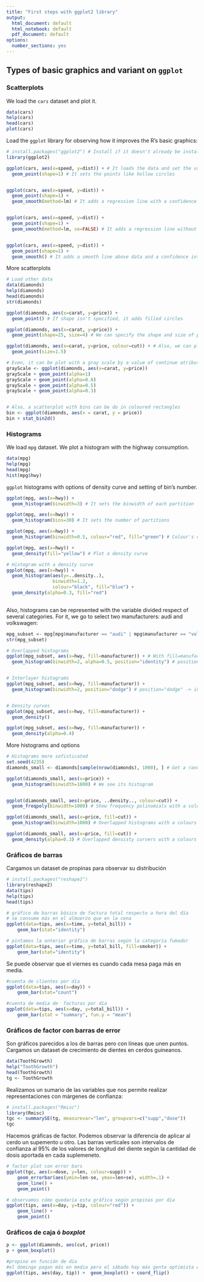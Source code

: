 ```yaml
---
title: "First steps with ggplot2 library"
output:
  html_document: default
  html_notebook: default
  pdf_document: default
options:
  number_sections: yes
---
```


## Types of basic graphics and variant on `ggplot`

### Scatterplots

We load the `cars` dataset and plot it.
```r
data(cars)
help(cars)
head(cars)
plot(cars)
```


Load the `ggplot` library for observing how it improves the R's basic graphics:
```r

# install.packages("ggplot2") # Install if it doesn't already be installed 
library(ggplot2)

ggplot(cars, aes(x=speed, y=dist)) + # It loads the data and set the variables
  geom_point(shape=1) # It sets the points like hollow circles


ggplot(cars, aes(x=speed, y=dist)) + 
  geom_point(shape=1) +
  geom_smooth(method=lm) # It adds a regression line with a confidence interval of 95%


ggplot(cars, aes(x=speed, y=dist)) +
  geom_point(shape=1) +
  geom_smooth(method=lm, se=FALSE) # It adds a regression line without a confidence interval


ggplot(cars, aes(x=speed, y=dist)) + 
  geom_point(shape=1) +
  geom_smooth() # It adds a smooth line above data and a confidence interval of 95%

```



More scatterplots

```r
# Load other data
data(diamonds)
help(diamonds)
head(diamonds)
str(diamonds)

```

```r
ggplot(diamonds, aes(x=carat, y=price)) + 
  geom_point() # If shape isn't specified, it adds filled circles

ggplot(diamonds, aes(x=carat, y=price)) +
  geom_point(shape=25, size=4) # We can specify the shape and size of points

ggplot(diamonds, aes(x=carat, y=price, colour=cut)) + # Also, we can plot by a factor
  geom_point(size=1.5)

# Even, it can be plot with a gray scale by a value of continue atribute
grayScale <- ggplot(diamonds, aes(x=carat, y=price))
grayScale + geom_point(alpha=1)
grayScale + geom_point(alpha=0.8)
grayScale + geom_point(alpha=0.5)
grayScale + geom_point(alpha=0.3)


# Also, a scatterplot with bins can be do in coloured rectangles
bin <- ggplot(diamonds, aes(x = carat, y = price))
bin + stat_bin2d()
```





### Histograms

We load `mpg` dataset. We plot a histogram with the highway consumption.
```r
data(mpg)
help(mpg)
head(mpg)
hist(mpg$hwy)
```


`ggplot` histograms with options of density curve and setting of bin's number.

```r
ggplot(mpg, aes(x=hwy)) + 
  geom_histogram(binwidth=3) # It sets the binwidth of each partition

ggplot(mpg, aes(x=hwy)) +
  geom_histogram(bins=30) # It sets the number of partitions

ggplot(mpg, aes(x=hwy)) +
  geom_histogram(binwidth=0.5, colour="red", fill="green") # Colour's options

ggplot(mpg, aes(x=hwy)) +
  geom_density(fill="yellow") # Plot a density curve

# Histogram with a density curve
ggplot(mpg, aes(x=hwy)) +
  geom_histogram(aes(y=..density..), 
                 binwidth=1.2,
                 colour="black", fill="blue") +
  geom_density(alpha=0.3, fill="red")
  
```


Also, histograms can be represented with the variable divided respect of several categories. For it, we go to select two manufacturers: audi and volkswagen:

```r
mpg_subset <- mpg[mpg$manufacturer == "audi" | mpg$manufacturer == "volkswagen", ]
str(mpg_subset)
```


```r
# Overlapped histograms
ggplot(mpg_subset, aes(x=hwy, fill=manufacturer)) + # With fill=manufacturer, we say that the histogram is filled with values of manufacturer
  geom_histogram(binwidth=2, alpha=0.5, position="identity") # position="identity" -> overlap


# Interlayer histograms
ggplot(mpg_subset, aes(x=hwy, fill=manufacturer)) +
  geom_histogram(binwidth=2, position="dodge") # position="dodge" -> interlayer


# Density curves
ggplot(mpg_subset, aes(x=hwy, fill=manufacturer)) +
  geom_density()

ggplot(mpg_subset, aes(x=hwy, fill=manufacturer)) +
  geom_density(alpha=0.4)

```



More histograms and options
```r
# Histograms more sofisticated 
set.seed(4235)
diamonds_small <- diamonds[sample(nrow(diamonds), 1000), ] # Get a random small subset

ggplot(diamonds_small, aes(x=price)) +
  geom_histogram(binwidth=1000) # We see its histogram 


ggplot(diamonds_small, aes(x=price, ..density.., colour=cut)) +
  geom_freqpoly(binwidth=1000) # Show frequency polinomials with a colours by a factor (cut)

ggplot(diamonds_small, aes(x=price, fill=cut)) +
  geom_histogram(binwidth=1000) # Overlapped histograms with a colours by a factor (cut)

ggplot(diamonds_small, aes(x=price, fill=cut)) +
  geom_density(alpha=0.3) # Overlapped densisty curvers with a colours by a factor (cut)


```




### Gráficos de barras

Cargamos un dataset de propinas para observar su distribución

```r
# install.packages("reshape2")
library(reshape2)
data(tips)
help(tips)
head(tips)
```

```r
# gráfico de barras básico de factura total respecto a hora del día
# se consume más en el almuerzo que en la cena
ggplot(data=tips, aes(x=time, y=total_bill)) +
    geom_bar(stat="identity")

# pintamos la anterior gráfica de barras según la categoría fumador
ggplot(data=tips, aes(x=time, y=total_bill, fill=smoker)) +
    geom_bar(stat="identity")

```

Se puede observar que el viernes es cuando cada mesa paga más en media.
```r
#cuenta de clientes por día
ggplot(data=tips, aes(x=day)) +
    geom_bar(stat="count") 

#cuenta de media de  facturas por día
ggplot(data=tips, aes(x=day, y=total_bill)) +
    geom_bar(stat = "summary", fun.y = "mean") 
```







### Gráficos de factor con barras de error

Son gráficos parecidos a los de barras pero con líneas que unen puntos. Cargamos un dataset de crecimiento de dientes en cerdos guineanos.

```r
data(ToothGrowth)
help("ToothGrowth")
head(ToothGrowth)
tg <- ToothGrowth
```
Realizamos un sumario de las variables que nos permite realizar representaciones con márgenes de confianza:
```r
# install.packages("Rmisc")
library(Rmisc)
tgc <- summarySE(tg, measurevar="len", groupvars=c("supp","dose"))
tgc
```

Hacemos gráficas de factor. Podemos observar la diferencia de aplicar al cerdo un supemento u otro. Las barras verticales son intervalos de confianza al 95% de los valores de longitud del diente según la cantidad de dosis aportada en cada suplemeneto.

```r
# factor plot con error bars
ggplot(tgc, aes(x=dose, y=len, colour=supp)) + 
    geom_errorbar(aes(ymin=len-se, ymax=len+se), width=.1) +
    geom_line() +
    geom_point()

# observamos cómo quedaría esta gráfica según propinas por día 
ggplot(tips, aes(x=day, y=tip, colour="red")) + 
    geom_line() +
    geom_point()
```




### Gráficos de caja ó *boxplot*

```r
p <- ggplot(diamonds, aes(cut, price))
p + geom_boxplot()

#propina en función de día
#el domingo pagan más en media pero el sábado hay más gente optimista con propinas altas
ggplot(tips, aes(day, tip)) +  geom_boxplot() + coord_flip()
```


